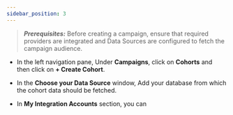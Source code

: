 ```yaml
---
sidebar_position: 3
---
```


>**_Prerequisites:_** Before creating a campaign, ensure that required providers are integrated and Data Sources are configured to fetch the campaign audience.

- In the left navigation pane, Under **Campaigns**, click on **Cohorts** and then click on **+ Create Cohort**.

- In the **Choose your Data Source** window, Add your database from which the cohort data should be fetched.

- In **My Integration Accounts** section, you can 